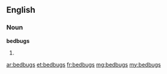 ==English==

===Noun===
'''bedbugs'''

# {{plural of|bedbug}}

[[ar:bedbugs]]
[[et:bedbugs]]
[[fr:bedbugs]]
[[mg:bedbugs]]
[[my:bedbugs]]